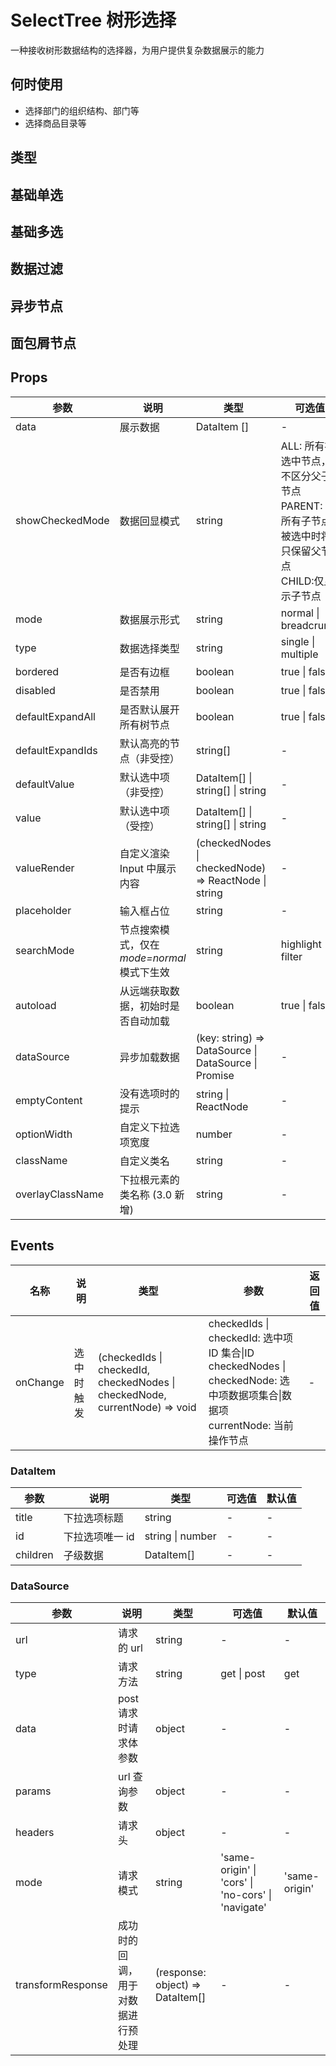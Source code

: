 # SelectTree 树形选择

一种接收树形数据结构的选择器，为用户提供复杂数据展示的能力

## 何时使用

- 选择部门的组织结构、部门等
- 选择商品目录等

## 类型

## 基础单选


<DemoSingle />

## 基础多选


<DemoMultiple />

## 数据过滤


<DemoFilter />

## 异步节点


<DemoAsync />

## 面包屑节点


<DemoBread />

## Props

| 参数               | 说明                                      | 类型                                                 | 可选值                                                                                                     | 默认值 |
| ------------------ | ----------------------------------------- | ---------------------------------------------------- | ---------------------------------------------------------------------------------------------------------- | ------ |
| data               | 展示数据                                  | DataItem []                                          | -                                                                                                          | -      |
| showCheckedMode    | 数据回显模式                              | string                                               | ALL: 所有被选中节点，不区分父子节点 <br/>PARENT: 当所有子节点被选中时将只保留父节点<br/>CHILD:仅显示子节点 | ALL    |
| mode               | 数据展示形式                              | string                                               | normal \| breadcrumb                                                                                       | normal |
| type               | 数据选择类型                              | string                                               | single \| multiple                                                                                         | single |
| bordered            | 是否有边框                                                                                               | boolean                                                              | true \| false                                                |             true                                                          |
| disabled            | 是否禁用                                                                                                 | boolean                                                             | true \| false                                | false                                                                 |
| defaultExpandAll   | 是否默认展开所有树节点                    | boolean                                              | true \| false                                                                                              | false  |
| defaultExpandIds   | 默认高亮的节点（非受控）                  | string[]                                             | -                                                                                                          | -      |
| defaultValue       | 默认选中项 （非受控）                     | DataItem[] \| string[] \| string                     | -                                                                                                          | -      |
| value              | 默认选中项 （受控）                       | DataItem[] \| string[] \| string                     | -                                                                                                          | -      |
| valueRender        | 自定义渲染 Input 中展示内容               | (checkedNodes \| checkedNode) => ReactNode \| string | -                                                                                                          | -      |
| placeholder        | 输入框占位                                | string                                               | -                                                                                                          | 请选择 |
| searchMode         | 节点搜索模式，仅在*mode=normal*模式下生效 | string                                               | highlight \| filter                                                                                        | -      |
| autoload           | 从远端获取数据，初始时是否自动加载        | boolean                                              | true \| false                                                                                              | false  |
| dataSource         | 异步加载数据                              | (key: string) => DataSource \| DataSource \| Promise | -                                                                                                          | -      |
| emptyContent       | 没有选项时的提示                                                                                         | string \| ReactNode                                                 | -                                            | 无内容                                                                |
| optionWidth        | 自定义下拉选项宽度                        | number                                               | -                                                                                                          |        |
| className        | 自定义类名                                                     | string                                                | -                                                                                                         | -                                                                     |
| overlayClassName   | 下拉根元素的类名称 (3.0 新增)             | string                                               | -                                                                                                          | -      |

<!-- | expandIds        | 默认高亮的节点（受控）                    | string[]                                                                    | -                                                                                                          | -      | -->

## Events

| 名称     | 说明       | 类型                                                                        | 参数                                                                                                                                    | 返回值 |
| -------- | ---------- | --------------------------------------------------------------------------- | --------------------------------------------------------------------------------------------------------------------------------------- | ------ |
| onChange | 选中时触发 | (checkedIds \| checkedId, checkedNodes \| checkedNode, currentNode) => void | checkedIds \| checkedId: 选中项 ID 集合\|ID <br/> checkedNodes \| checkedNode: 选中项数据项集合\|数据项 <br/> currentNode: 当前操作节点 | -      |

### DataItem

| 参数     | 说明            | 类型             | 可选值 | 默认值 |
| -------- | --------------- | ---------------- | ------ | ------ |
| title    | 下拉选项标题    | string           | -      | -      |
| id       | 下拉选项唯一 id | string \| number | -      | -      |
| children | 子级数据        | DataItem[]       | -      | -      |

### DataSource

| 参数              | 说明                               | 类型                             | 可选值                                             | 默认值        |
| ----------------- | ---------------------------------- | -------------------------------- | -------------------------------------------------- | ------------- |
| url               | 请求的 url                         | string                           | -                                                  | -             |
| type              | 请求方法                           | string                           | get \| post                                        | get           |
| data              | post 请求时请求体参数              | object                           | -                                                  | -             |
| params            | url 查询参数                       | object                           | -                                                  | -             |
| headers           | 请求头                             | object                           | -                                                  | -             |
| mode              | 请求模式                           | string                           | 'same-origin' \| 'cors' \| 'no-cors' \| 'navigate' | 'same-origin' |
| transformResponse | 成功时的回调，用于对数据进行预处理 | (response: object) => DataItem[] | -                                                  | -             |
